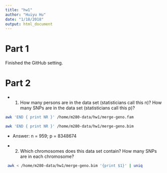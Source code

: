 ```yaml
---
title: "hw1"
author: "Huiyu Hu"
date: "1/18/2018"
output: html_document
---
```



# Part 1 
 Finished the GitHub setting.
 
# Part 2

 * 1. How many persons are in the data set (statisticians call this n)? How many SNPs are in the data set (statisticians call this p)?
 

```bash
awk 'END { print NR }' /home/m280-data/hw1/merge-geno.fam
```
```bash
awk 'END { print NR }' /home/m280-data/hw1/merge-geno.bim
```
 * Answer: n = 959; p = 8348674

 * 2. Which chromosomes does this data set contain? How many SNPs are in each chromosome?
```bash
 awk < /home/m280-data/hw1/merge-geno.bim '{print $1}' | uniq 
```

 
 
